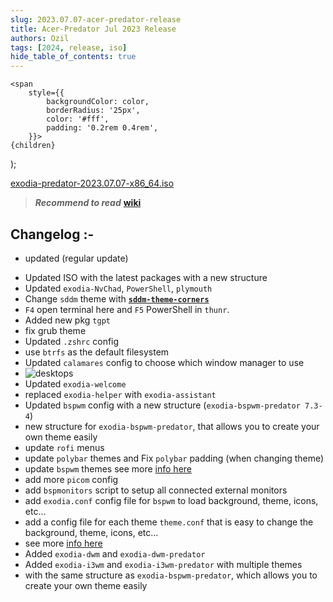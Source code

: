 ```yaml
---
slug: 2023.07.07-acer-predator-release
title: Acer-Predator Jul 2023 Release
authors: Ozil
tags: [2024, release, iso]
hide_table_of_contents: true
---
```


<!-- Badges -->
    <span
        style={{
            backgroundColor: color,
            borderRadius: '25px',
            color: '#fff',
            padding: '0.2rem 0.4rem',
        }}>
    {children}
  </span>
);


[exodia-predator-2023.07.07-x86_64.iso](https://omansh.vercel.app/ExodiaOS/archive/2023.07/exodia-predator-2023.07.07-x86_64.iso)

> **_Recommend to read_**   **[wiki](https://exodia-os.github.io/wiki/docs/intro)**

## Changelog :-

- updated (regular update)
 * Updated ISO with the latest packages with a new structure
 * Updated `exodia-NvChad`, `PowerShell`, `plymouth`
 * Change `sddm` theme with [**`sddm-theme-corners`**](https://github.com/aczw/sddm-theme-corners)
 *  `F4` open terminal here and `F5` PowerShell in `thunr`.
 * Added new pkg `tgpt`
 * fix grub theme
 * Updated `.zshrc`  config
 * use `btrfs` as the default filesystem
 * Updated `calamares` config to choose which window manager to use
 *  ![desktops](https://github.com/Exodia-OS/exodia-home-ISO/assets/62524855/bdbb36a6-edb7-471e-a6e4-27a247a4e019)
 * Updated `exodia-welcome`
 * replaced `exodia-helper` with `exodia-assistant`
 * Updated `bspwm`  config with a new structure (`exodia-bspwm-predator 7.3-4`)
 * new structure for `exodia-bspwm-predator`, that allows you to create your own theme easily
 * update `rofi` menus
 * update `polybar` themes and Fix `polybar` padding (when changing theme)
 * update `bspwm` themes see more [info here](https://github.com/Exodia-OS/bspwm-themes)
 * add more `picom` config
 * add `bspmonitors` script to setup all connected external monitors
 * add `exodia.conf` config file for `bspwm` to load background, theme, icons, etc...
 * add a config file for each theme `theme.conf` that is easy to change the background, theme, icons, etc...
 *  see more [info here](https://github.com/Exodia-OS/exodia-bspwm/blob/master/changelog.md)
 * Added `exodia-dwm` and `exodia-dwm-predator`
 * Added `exodia-i3wm` and `exodia-i3wm-predator` with multiple themes
 * with the same structure as `exodia-bspwm-predator`, which allows you to create your own theme easily

